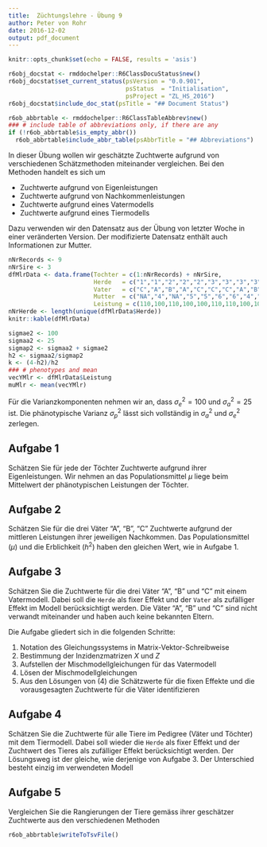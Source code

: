 ```yaml
---
title:  Züchtungslehre - Übung 9
author: Peter von Rohr
date: 2016-12-02
output: pdf_document
---
```


```r
knitr::opts_chunk$set(echo = FALSE, results = 'asis')
```

```r
r6obj_docstat <- rmddochelper::R6ClassDocuStatus$new()
r6obj_docstat$set_current_status(psVersion = "0.0.901",
                                 psStatus  = "Initialisation",
                                 psProject = "ZL_HS_2016")
r6obj_docstat$include_doc_stat(psTitle = "## Document Status")
```


```r
r6ob_abbrtable <- rmddochelper::R6ClassTableAbbrev$new()
### # include table of abbreviations only, if there are any
if (!r6ob_abbrtable$is_empty_abbr())
  r6ob_abbrtable$include_abbr_table(psAbbrTitle = "## Abbreviations")
```

In dieser Übung wollen wir geschätzte Zuchtwerte aufgrund von verschiedenen Schätzmethoden miteinander vergleichen. Bei den Methoden handelt es sich um

- Zuchtwerte aufgrund von Eigenleistungen
- Zuchtwerte aufgrund von Nachkommenleistungen
- Zuchtwerte aufgrund eines Vatermodells
- Zuchtwerte aufgrund eines Tiermodells

Dazu verwenden wir den Datensatz aus der Übung von letzter Woche in einer veränderten Version. Der modifizierte Datensatz enthält auch Informationen zur Mutter.

```r
nNrRecords <- 9
nNrSire <- 3
dfMlrData <- data.frame(Tochter = c(1:nNrRecords) + nNrSire,
                        Herde   = c("1","1","2","2","2","3","3","3","3"),
                        Vater   = c("C","A","B","A","C","C","C","A","B"),
                        Mutter  = c("NA","4","NA","5","5","6","6","4","7"),
                        Leistung = c(110,100,110,100,100,110,110,100,100))
nNrHerde <- length(unique(dfMlrData$Herde))
knitr::kable(dfMlrData)
```

```r
sigmae2 <- 100
sigmaa2 <- 25
sigmap2 <- sigmaa2 + sigmae2
h2 <- sigmaa2/sigmap2
k <- (4-h2)/h2
### # phenotypes and mean
vecYMlr <- dfMlrData$Leistung
muMlr <- mean(vecYMlr)
```


Für die Varianzkomponenten nehmen wir an, dass $\sigma_e^2 = 100$ und $\sigma_a^2 = 25$ ist. Die phänotypische Varianz $\sigma_p^2$ lässt sich vollständig in $\sigma_a^2$ und  $\sigma_e^2$ zerlegen.


## Aufgabe 1
Schätzen Sie für jede der Töchter Zuchtwerte aufgrund ihrer Eigenleistungen. Wir nehmen an das Populationsmittel $\mu$ liege beim Mittelwert der phänotypischen Leistungen der Töchter.



## Aufgabe 2
Schätzen Sie für die drei Väter "A", "B", "C" Zuchtwerte aufgrund der mittleren Leistungen ihrer jeweiligen Nachkommen. Das Populationsmittel ($\mu$) und die Erblichkeit ($h^2$) haben den gleichen Wert, wie in Aufgabe 1.

\pagebreak

## Aufgabe 3
Schätzen Sie die Zuchtwerte für die drei Väter "A", "B" und "C" mit einem Vatermodell. Dabei soll die `Herde` als fixer Effekt und der `Vater` als zufälliger Effekt im Modell berücksichtigt werden. Die Väter "A", "B" und "C" sind nicht verwandt miteinander und haben auch keine bekannten Eltern. 

Die Aufgabe gliedert sich in die folgenden Schritte:

1. Notation des Gleichungssystems in Matrix-Vektor-Schreibweise
2. Bestimmung der Inzidenzmatrizen $X$ und $Z$
3. Aufstellen der Mischmodellgleichungen für das Vatermodell
4. Lösen der Mischmodellgleichungen
5. Aus den Lösungen von (4) die Schätzwerte für die fixen Effekte und die vorausgesagten Zuchtwerte für die Väter identifizieren


## Aufgabe 4
Schätzen Sie die Zuchtwerte für alle Tiere im Pedigree (Väter und Töchter) mit dem Tiermodell. Dabei soll wieder die `Herde` als fixer Effekt und der Zuchtwert des Tieres als zufälliger Effekt berücksichtigt werden. Der Lösungsweg ist der gleiche, wie derjenige von Aufgabe 3. Der Unterschied besteht einzig im verwendeten Modell


## Aufgabe 5
Vergleichen Sie die Rangierungen der Tiere gemäss ihrer geschätzer Zuchtwerte aus den verschiedenen Methoden



```r
r6ob_abbrtable$writeToTsvFile()
```
<!-- END of document                 -- 
  -- Below this must not be anything --> 
